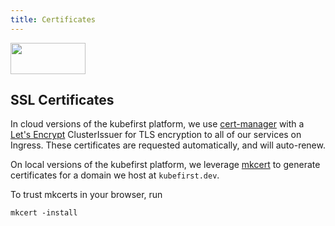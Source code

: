 ```yaml
---
title: Certificates
---
```



<div
  style={{
    display: "flex",
    justifyContent: "flex-end",
    alignItems: "center",
  }}
>
  <div>
    <img src={config.AWS_LOGO_URL} height="50" width="120" />
  </div>
</div>

## SSL Certificates

In cloud versions of the kubefirst platform, we use [cert-manager](https://cert-manager.io/) with a [Let's Encrypt](https://letsencrypt.org) ClusterIssuer for TLS encryption to all of our services on Ingress. These certificates are requested automatically, and will auto-renew.

On local versions of the kubefirst platform, we leverage [mkcert](https://github.com/FiloSottile/mkcert) to generate certificates for a domain we host at `kubefirst.dev`.

To trust mkcerts in your browser, run

```shell
mkcert -install
```
